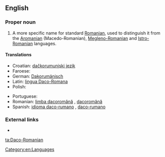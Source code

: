 ==English==
{{wikipedia|Daco-Romanian}}

===Proper noun===
{{en-proper noun}}

# A more specific name for standard [[Romanian]], used to distinguish it from the [[Aromanian]] (Macedo-Romanian), [[Megleno-Romanian]] and [[Istro-Romanian]] languages.

====Translations====
{{trans-top|A more specific name for the Romanian language}}
* Croatian: [[dačkorumunjski jezik]] {{m}}
* Faroese: {{t|fo|dakorumenskt|n}}
* German: [[Dakorumänisch]] {{n}}
* Latin: [[lingua Daco-Romana]] {{f}}
* Polish: {{t|pl|język dakorumuński|m}}
{{trans-mid}}
* Portuguese: {{t|pt|daco-romeno|m}}
* Romanian: [[limba dacoromână]] {{f}}, [[dacoromână]] {{f}}
* Spanish: [[idioma daco-rumano]] {{m}}, [[daco-rumano]] {{m}}
{{trans-bottom}}

===External links===
* {{ethnologue|code=ron}}

[[Category:en:Languages]]

[[ta:Daco-Romanian]]